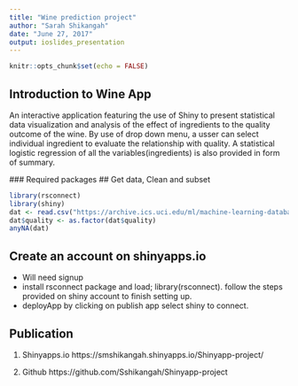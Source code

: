 ---
title: "Wine prediction project"
author: "Sarah Shikangah"
date: "June 27, 2017"
output: ioslides_presentation
---

```{r setup, include=FALSE}
knitr::opts_chunk$set(echo = FALSE)
```

## Introduction to Wine App

 An interactive application featuring the use of Shiny to present statistical data visualization and analysis of the effect of ingredients to the quality outcome of the wine. By use of drop down menu, a usser can select individual ingredient to evaluate the relationship with quality. A statistical logistic regression of all the variables(ingredients) is also provided in form of summary.
 
 ### Required packages
 ## Get data, Clean and subset

```{r, packages, echo=TRUE, warning=FALSE, message=FALSE}
library(rsconnect)
library(shiny)
dat <- read.csv("https://archive.ics.uci.edu/ml/machine-learning-databases/wine-quality/winequality-red.csv", sep = ";")
dat$quality <- as.factor(dat$quality)
anyNA(dat)

```

## Create an account on shinyapps.io
- Will need signup
- install rsconnect package and load;
  library(rsconnect). follow the steps provided on shiny account to finish setting up.
- deployApp by clicking on publish app select shiny to connect.


## Publication
1. Shinyapps.io
https://smshikangah.shinyapps.io/Shinyapp-project/
 
 
2. Github
https://github.com/Sshikangah/Shinyapp-project



